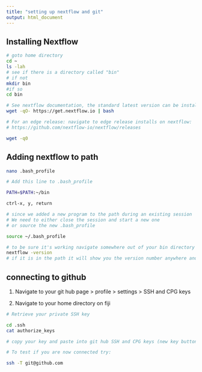 ```yaml
---
title: "setting up nextflow and git"
output: html_document
---
```




## Installing Nextflow

```bash

# goto home directory 
cd ~
ls -lah
# see if there is a directory called "bin"
# if not
mkdir bin
#if so
cd bin

# See nextflow documentation, the standard latest version can be installed by
wget -qO- https://get.nextflow.io | bash

# For an edge release: navigate to edge release installs on nextflow:
# https://github.com/nextflow-io/nextflow/releases

wget -q0 

```

## Adding nextflow to path

```bash

nano .bash_profile

# Add this line to .bash_profile

PATH=$PATH:~/bin

ctrl-x, y, return

# since we added a new program to the path during an existing session
# We need to either close the session and start a new one
# or source the new .bash_profile

source ~/.bash_profile

# to be sure it's working navigate somewhere out of your bin directory e.g., ~/
nextflow -version
# if it is in the path it will show you the version number anywhere and is executable anywhere

```

## connecting to github

1) Navigate to your git hub page > profile > settings > SSH and CPG keys

2) Navigate to your home directory on fiji

```bash
# Retrieve your private SSH key

cd .ssh
cat authorize_keys

# copy your key and paste into git hub SSH and CPG keys (new key button)

# To test if you are now connected try:

ssh -T git@github.com


```


